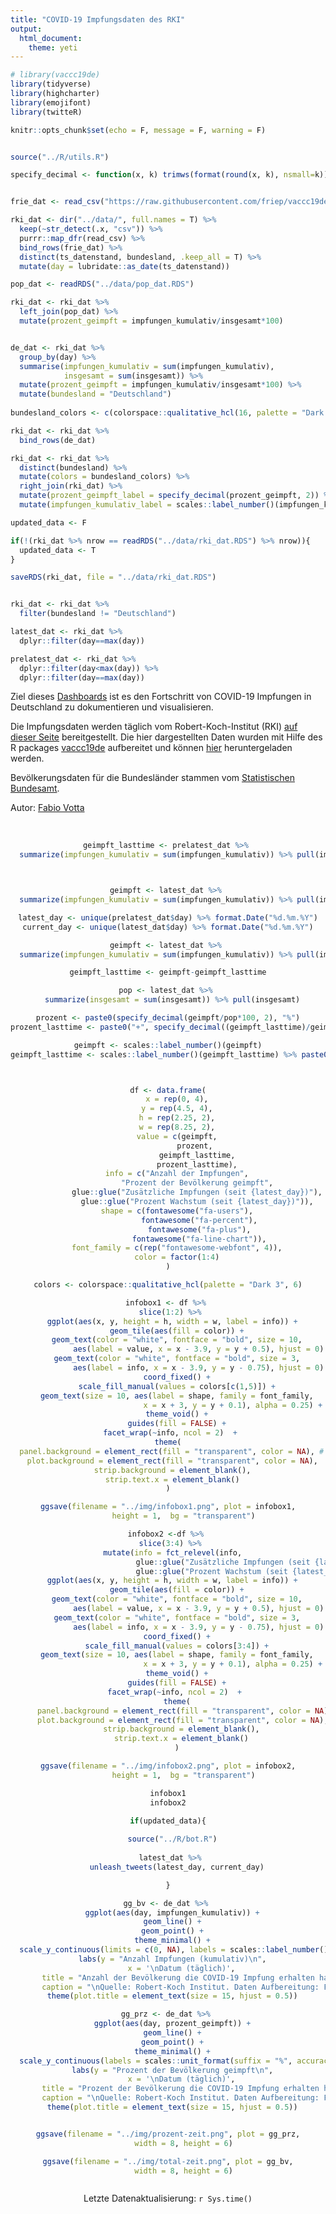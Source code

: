 ```yaml
---
title: "COVID-19 Impfungsdaten des RKI"
output: 
  html_document:
    theme: yeti
---
```




<!-- # ```{r} -->
```r
# library(vaccc19de)
library(tidyverse)
library(highcharter)
library(emojifont)
library(twitteR)

knitr::opts_chunk$set(echo = F, message = F, warning = F)


source("../R/utils.R")

specify_decimal <- function(x, k) trimws(format(round(x, k), nsmall=k))


frie_dat <- read_csv("https://raw.githubusercontent.com/friep/vaccc19de_rki_data/main/data/cumulative_time_series.csv")

rki_dat <- dir("../data/", full.names = T) %>% 
  keep(~str_detect(.x, "csv")) %>% 
  purrr::map_dfr(read_csv) %>% 
  bind_rows(frie_dat) %>% 
  distinct(ts_datenstand, bundesland, .keep_all = T) %>% 
  mutate(day = lubridate::as_date(ts_datenstand)) 

pop_dat <- readRDS("../data/pop_dat.RDS")

rki_dat <- rki_dat %>% 
  left_join(pop_dat) %>% 
  mutate(prozent_geimpft = impfungen_kumulativ/insgesamt*100)


de_dat <- rki_dat %>% 
  group_by(day) %>% 
  summarise(impfungen_kumulativ = sum(impfungen_kumulativ),
            insgesamt = sum(insgesamt)) %>% 
  mutate(prozent_geimpft = impfungen_kumulativ/insgesamt*100) %>% 
  mutate(bundesland = "Deutschland")
  
bundesland_colors <- c(colorspace::qualitative_hcl(16, palette = "Dark 3", rev = T), "#000000")

rki_dat <- rki_dat %>% 
  bind_rows(de_dat)

rki_dat <- rki_dat %>% 
  distinct(bundesland) %>% 
  mutate(colors = bundesland_colors) %>% 
  right_join(rki_dat) %>% 
  mutate(prozent_geimpft_label = specify_decimal(prozent_geimpft, 2)) %>% 
  mutate(impfungen_kumulativ_label = scales::label_number()(impfungen_kumulativ) %>% str_remove_all("\\.0"))

updated_data <- F

if(!(rki_dat %>% nrow == readRDS("../data/rki_dat.RDS") %>% nrow)){
  updated_data <- T
}

saveRDS(rki_dat, file = "../data/rki_dat.RDS")


rki_dat <- rki_dat %>% 
  filter(bundesland != "Deutschland")

latest_dat <- rki_dat %>% 
  dplyr::filter(day==max(day))

prelatest_dat <- rki_dat %>% 
  dplyr::filter(day<max(day)) %>% 
  dplyr::filter(day==max(day))
```



Ziel dieses [Dashboards](https://favstats.github.io/vaccc19de_dashboard/) ist es den Fortschritt von COVID-19 Impfungen in Deutschland zu dokumentieren und visualisieren. 

Die Impfungsdaten werden täglich vom Robert-Koch-Institut (RKI) [auf dieser Seite](https://www.rki.de/DE/Content/InfAZ/N/Neuartiges_Coronavirus/Daten/Impfquoten-Tab.html) bereitgestellt. Die hier dargestellten Daten wurden mit Hilfe des R packages [vaccc19de](https://github.com/friep/vaccc19de) aufbereitet und können [hier](https://github.com/friep/vaccc19de_rki_data) heruntergeladen werden.

Bevölkerungsdaten für die Bundesländer stammen vom [Statistischen Bundesamt](https://www.destatis.de/DE/Themen/Gesellschaft-Umwelt/Bevoelkerung/Bevoelkerungsstand/Tabellen/bevoelkerung-nichtdeutsch-laender.html).



Autor: [Fabio Votta](https://github.com/favstats)

<center>

<br>

```r


geimpft_lasttime <- prelatest_dat %>% 
  summarize(impfungen_kumulativ = sum(impfungen_kumulativ)) %>% pull(impfungen_kumulativ)



geimpft <- latest_dat %>% 
  summarize(impfungen_kumulativ = sum(impfungen_kumulativ)) %>% pull(impfungen_kumulativ)

latest_day <- unique(prelatest_dat$day) %>% format.Date("%d.%m.%Y")
current_day <- unique(latest_dat$day) %>% format.Date("%d.%m.%Y")

geimpft <- latest_dat %>% 
  summarize(impfungen_kumulativ = sum(impfungen_kumulativ)) %>% pull(impfungen_kumulativ)

geimpft_lasttime <- geimpft-geimpft_lasttime

pop <- latest_dat %>% 
  summarize(insgesamt = sum(insgesamt)) %>% pull(insgesamt)

prozent <- paste0(specify_decimal(geimpft/pop*100, 2), "%")
prozent_lasttime <- paste0("+", specify_decimal((geimpft_lasttime)/geimpft*100, 2), "%")

geimpft <- scales::label_number()(geimpft)
geimpft_lasttime <- scales::label_number()(geimpft_lasttime) %>% paste0("+", .)



df <- data.frame(
    x = rep(0, 4),
    y = rep(4.5, 4),
    h = rep(2.25, 2),
    w = rep(8.25, 2),
    value = c(geimpft,
             prozent, 
             geimpft_lasttime,
             prozent_lasttime),
    info = c("Anzahl der Impfungen",
             "Prozent der Bevölkerung geimpft",
             glue::glue("Zusätzliche Impfungen (seit {latest_day})"),
             glue::glue("Prozent Wachstum (seit {latest_day})")),
    shape = c(fontawesome("fa-users"),
              fontawesome("fa-percent"),
              fontawesome("fa-plus"),
              fontawesome("fa-line-chart")),
    font_family = c(rep("fontawesome-webfont", 4)),
    color = factor(1:4)
)

colors <- colorspace::qualitative_hcl(palette = "Dark 3", 6)

infobox1 <- df %>% 
  slice(1:2) %>% 
  ggplot(aes(x, y, height = h, width = w, label = info)) +
    geom_tile(aes(fill = color)) +
    geom_text(color = "white", fontface = "bold", size = 10,
              aes(label = value, x = x - 3.9, y = y + 0.5), hjust = 0) +
    geom_text(color = "white", fontface = "bold", size = 3,
              aes(label = info, x = x - 3.9, y = y - 0.75), hjust = 0) +
    coord_fixed() +
    scale_fill_manual(values = colors[c(1,5)]) +
    geom_text(size = 10, aes(label = shape, family = font_family,
                             x = x + 3, y = y + 0.1), alpha = 0.25) +
    theme_void() +
    guides(fill = FALSE) +
  facet_wrap(~info, ncol = 2)  + 
theme(
  panel.background = element_rect(fill = "transparent", color = NA), # bg of the panel
  plot.background = element_rect(fill = "transparent", color = NA),
  strip.background = element_blank(),
  strip.text.x = element_blank()
)

ggsave(filename = "../img/infobox1.png", plot = infobox1,
       height = 1,  bg = "transparent")

infobox2 <-df %>% 
  slice(3:4) %>% 
  mutate(info = fct_relevel(info,
                            glue::glue("Zusätzliche Impfungen (seit {latest_day})"),
                            glue::glue("Prozent Wachstum (seit {latest_day})"))) %>% 
  ggplot(aes(x, y, height = h, width = w, label = info)) +
    geom_tile(aes(fill = color)) +
    geom_text(color = "white", fontface = "bold", size = 10,
              aes(label = value, x = x - 3.9, y = y + 0.5), hjust = 0) +
    geom_text(color = "white", fontface = "bold", size = 3,
              aes(label = info, x = x - 3.9, y = y - 0.75), hjust = 0) +
    coord_fixed() +
    scale_fill_manual(values = colors[3:4]) +
    geom_text(size = 10, aes(label = shape, family = font_family,
                             x = x + 3, y = y + 0.1), alpha = 0.25) +
    theme_void() +
    guides(fill = FALSE) +
    facet_wrap(~info, ncol = 2)  + 
    theme(
      panel.background = element_rect(fill = "transparent", color = NA), # bg of the panel
      plot.background = element_rect(fill = "transparent", color = NA),
      strip.background = element_blank(),
      strip.text.x = element_blank()
    )

ggsave(filename = "../img/infobox2.png", plot = infobox2,
       height = 1,  bg = "transparent")

infobox1
infobox2
```

```r
if(updated_data){
  
  source("../R/bot.R")
  
  latest_dat %>% 
    unleash_tweets(latest_day, current_day)

}
```


```r
gg_bv <- de_dat %>% 
  ggplot(aes(day, impfungen_kumulativ)) +
  geom_line() +
  geom_point() +
  theme_minimal() +
  scale_y_continuous(limits = c(0, NA), labels = scales::label_number()) +
  labs(y = "Anzahl Impfungen (kumulativ)\n",
       x = '\nDatum (täglich)', 
       title = "Anzahl der Bevölkerung die COVID-19 Impfung erhalten haben\n",
       caption = "\nQuelle: Robert-Koch Institut. Daten Aufbereitung: Fabio Votta (@favstats).") +
  theme(plot.title = element_text(size = 15, hjust = 0.5))

gg_prz <- de_dat %>% 
  ggplot(aes(day, prozent_geimpft)) +
  geom_line() +
  geom_point() +
  theme_minimal() +
  scale_y_continuous(labels = scales::unit_format(suffix = "%", accuracy = 0.01), limits = c(0, NA)) +
  labs(y = "Prozent der Bevölkerung geimpft\n",
       x = '\nDatum (täglich)', 
       title = "Prozent der Bevölkerung die COVID-19 Impfung erhalten haben\n",
       caption = "\nQuelle: Robert-Koch Institut. Daten Aufbereitung: Fabio Votta (@favstats).") +
  theme(plot.title = element_text(size = 15, hjust = 0.5))


ggsave(filename = "../img/prozent-zeit.png", plot = gg_prz,
       width = 8, height = 6)

ggsave(filename = "../img/total-zeit.png", plot = gg_bv,
       width = 8, height = 6)



```


Letzte Datenaktualisierung: `r Sys.time()`

</center>

